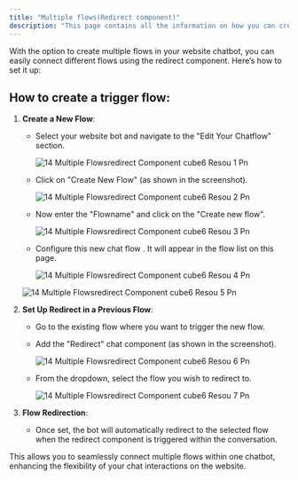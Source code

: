 ```yaml
---
title: "Multiple flows(Redirect component)"
description: "This page contains all the information on how you can create multiple flows in the website bot and use the redirect component to trigger them in the chatflow."
---
```


With the option to create multiple flows in your website chatbot, you can easily connect different flows using the redirect component. Here’s how to set it up:

## **How to create a trigger flow:**

1. **Create a New Flow**:
   - Select your website bot and navigate to the "Edit Your Chatflow" section.

     ![14 Multiple Flowsredirect Component cube6 Resou 1 Pn](/images/how-cube6-works/multiple-flows/14.multiple_flowsredirect_component__cube6_resou-1.png)
   - Click on "Create New Flow" (as shown in the screenshot).

     ![14 Multiple Flowsredirect Component cube6 Resou 2 Pn](/images/how-cube6-works/multiple-flows/14.multiple_flowsredirect_component__cube6_resou-2.png)
   - Now enter the "Flowname" and click on the "Create new flow".

     ![14 Multiple Flowsredirect Component cube6 Resou 3 Pn](/images/how-cube6-works/multiple-flows/14.multiple_flowsredirect_component__cube6_resou-3.png)
   - Configure this new chat flow . It will appear in the flow list on this page.

     ![14 Multiple Flowsredirect Component cube6 Resou 4 Pn](/images/how-cube6-works/multiple-flows/14.multiple_flowsredirect_component__cube6_resou-4.png)

   ![14 Multiple Flowsredirect Component cube6 Resou 5 Pn](/images/how-cube6-works/multiple-flows/14.multiple_flowsredirect_component__cube6_resou-5.png)
2. **Set Up Redirect in a Previous Flow**:
   - Go to the existing flow where you want to trigger the new flow.
   - Add the "Redirect" chat component (as shown in the screenshot).

     ![14 Multiple Flowsredirect Component cube6 Resou 6 Pn](/images/how-cube6-works/multiple-flows/14.multiple_flowsredirect_component__cube6_resou-6.png)
   - From the dropdown, select the flow you wish to redirect to.

     ![14 Multiple Flowsredirect Component cube6 Resou 7 Pn](/images/how-cube6-works/multiple-flows/14.multiple_flowsredirect_component__cube6_resou-7.png)
3. **Flow Redirection**:
   - Once set, the bot will automatically redirect to the selected flow when the redirect component is triggered within the conversation.

This allows you to seamlessly connect multiple flows within one chatbot, enhancing the flexibility of your chat interactions on the website.